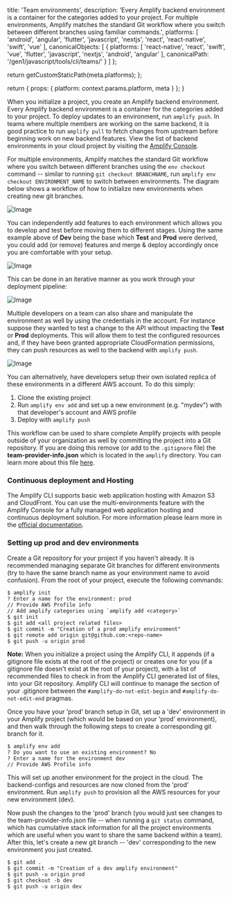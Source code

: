                   
  title: 'Team environments',
  description: 'Every Amplify backend environment is a container for the categories added to your project. For multiple environments, Amplify matches the standard Git workflow where you switch between different branches using familiar commands.',
  platforms: [
    'android',
    'angular',
    'flutter',
    'javascript',
    'nextjs',
    'react',
    'react-native',
    'swift',
    'vue'
  ],
  canonicalObjects: [
    {
      platforms: [
        'react-native',
        'react',
        'swift',
        'vue',
        'flutter',
        'javascript',
        'nextjs',
        'android',
        'angular'
      ],
      canonicalPath: '/gen1/javascript/tools/cli/teams/'
    }
  ]
};

  return getCustomStaticPath(meta.platforms);
};

  return {
    props: {
      platform: context.params.platform,
      meta
    }
  };
}
          

When you initialize a project, you create an Amplify backend environment. Every Amplify backend environment is a container for the categories added to your project. To deploy updates to an environment, run `amplify push`. In teams where multiple members are working on the same backend, it is good practice to run `amplify pull` to fetch changes from upstream before beginning work on new backend features. View the list of backend environments in your cloud project by visiting the [Amplify Console](https://console.aws.amazon.com/amplify).

For multiple environments, Amplify matches the standard Git workflow where you switch between different branches using the `env checkout` command -- similar to running `git checkout BRANCHNAME`, run `amplify env checkout ENVIRONMENT_NAME` to switch between environments. The diagram below shows a workflow of how to initialize new environments when creating new git branches.

![Image](/images/AmplifyEnvSwitching.jpg)

You can independently add features to each environment which allows you to develop and test before moving them to different stages. Using the same example above of **Dev** being the base which **Test** and **Prod** were derived, you could add (or remove) features and merge & deploy accordingly once you are comfortable with your setup.

![Image](/images/AmplifyEnvAddDeploy.jpg)

This can be done in an iterative manner as you work through your deployment pipeline:

![Image](/images/AmplifyEnvAddDeploySwitching.jpg)

Multiple developers on a team can also share and manipulate the environment as well by using the credentials in the account. For instance suppose they wanted to test a change to the API without impacting the **Test** or **Prod** deployments. This will allow them to test the configured resources and, if they have been granted appropriate CloudFormation permissions, they can push resources as well to the backend with `amplify push`.

![Image](/images/AmplifyEnvMultDevelopers.jpg)

You can alternatively, have developers setup their own isolated replica of these environments in a different AWS account. To do this simply:

1. Clone the existing project
2. Run `amplify env add` and set up a new environment (e.g. "mydev") with that developer's account and AWS profile
3. Deploy with `amplify push`

This workflow can be used to share complete Amplify projects with people outside of your organization as well by committing the project into a Git repository. If you are doing this remove (or add to the `.gitignore` file) the **team-provider-info.json** which is located in the `amplify` directory. You can learn more about this file [here](/[platform]/tools/cli/teams/shared/#sharing-projects-outside-the-team).

### Continuous deployment and Hosting

The Amplify CLI supports basic web application hosting with Amazon S3 and CloudFront. You can use the multi-environments feature with the Amplify Console for a fully managed web application hosting and continuous deployment solution. For more information please learn more in the [official documentation](https://docs.aws.amazon.com/amplify/latest/userguide/multi-environments.html).

### Setting up prod and dev environments

Create a Git repository for your project if you haven't already. It is recommended managing separate Git branches for different environments (try to have the same branch name as your environment name to avoid confusion).
From the root of your project, execute the following commands:

```console
$ amplify init
? Enter a name for the environment: prod
// Provide AWS Profile info
// Add amplify categories using `amplify add <category>`
$ git init
$ git add <all project related files>
$ git commit -m "Creation of a prod amplify environment"
$ git remote add origin git@github.com:<repo-name>
$ git push -u origin prod
```

**Note:** When you initialize a project using the Amplify CLI, it appends (if a gitignore file exists at the root of the project) or creates one for you (if a gitignore file doesn't exist at the root of your project), with a list of recommended files to check in from the Amplify CLI generated list of files, into your Git repository. Amplify CLI will continue to manage the section of your .gitignore between the `#amplify-do-not-edit-begin` and `#amplify-do-not-edit-end` pragmas.

Once you have your 'prod' branch setup in Git, set up a 'dev' environment in your Amplify project (which would be based on your 'prod' environment), and then walk through the following steps to create a corresponding git branch for it.

```console
$ amplify env add
? Do you want to use an existing environment? No
? Enter a name for the environment dev
// Provide AWS Profile info
```

This will set up another environment for the project in the cloud. The backend-configs and resources are now cloned from the 'prod' environment. Run `amplify push` to provision all the AWS resources for your new environment (dev).

Now push the changes to the 'prod' branch (you would just see changes to the team-provider-info.json file -- when running a `git status` command, which has cumulative stack information for all the project environments which are useful when you want to share the same backend within a team). After this, let's create a new git branch -- 'dev' corresponding to the new environment you just created.

```console
$ git add .
$ git commit -m "Creation of a dev amplify environment"
$ git push -u origin prod
$ git checkout -b dev
$ git push -u origin dev
```
